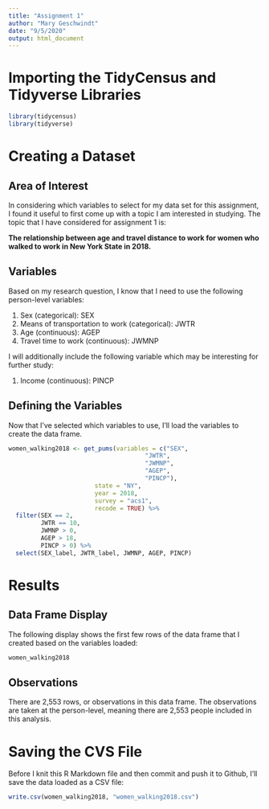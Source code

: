 ```yaml
---
title: "Assignment 1"
author: "Mary Geschwindt"
date: "9/5/2020"
output: html_document
---
```


# Importing the TidyCensus and Tidyverse Libraries

```r
library(tidycensus)
library(tidyverse)
```

# Creating a Dataset

## Area of Interest

In considering which variables to select for my data set for this assignment, I found it useful to first come up with a topic I am interested in studying. The topic that I have considered for assignment 1 is:

**The relationship between age and travel distance to work for women who walked to work in New York State in 2018.**

## Variables

Based on my research question, I know that I need to use the following person-level variables:

1. Sex (categorical): SEX
2. Means of transportation to work (categorical): JWTR
3. Age (continuous): AGEP
4. Travel time to work (continuous): JWMNP

I will additionally include the following variable which may be interesting for further study:

1. Income (continuous): PINCP

## Defining the Variables

Now that I've selected which variables to use, I'll load the variables to create the data frame.

```r
women_walking2018 <- get_pums(variables = c("SEX",
                                      "JWTR",
                                      "JWMNP",
                                      "AGEP",
                                      "PINCP"),
                        state = "NY",
                        year = 2018,
                        survey = "acs1",
                        recode = TRUE) %>%
  filter(SEX == 2,
         JWTR == 10,
         JWMNP > 0,
         AGEP > 18,
         PINCP > 0) %>%
  select(SEX_label, JWTR_label, JWMNP, AGEP, PINCP)
```

# Results

## Data Frame Display

The following display shows the first few rows of the data frame that I created based on the variables loaded:

```r
women_walking2018
```

## Observations

There are 2,553 rows, or observations in this data frame. The observations are taken at the person-level, meaning there are 2,553 people included in this analysis.

# Saving the CVS File

Before I knit this R Markdown file and then commit and push it to Github, I'll save the data loaded as a CSV file:

```r
write.csv(women_walking2018, "women_walking2018.csv")
```


